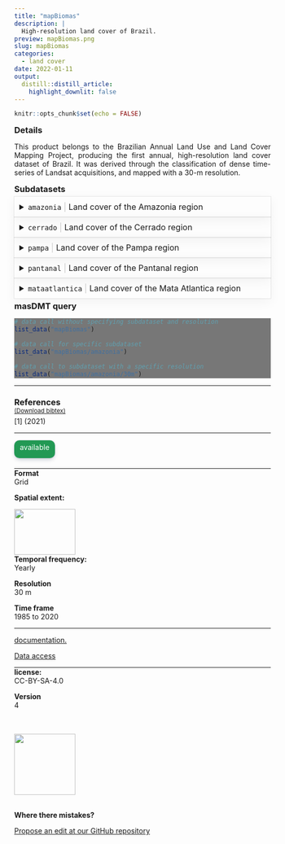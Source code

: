 ```yaml
---
title: "mapBiomas"
description: |
  High-resolution land cover of Brazil.
preview: mapBiomas.png
slug: mapBiomas
categories:
  - land cover
date: 2022-01-11
output:
  distill::distill_article:
    highlight_downlit: false
---
```

  
```r
knitr::opts_chunk$set(echo = FALSE)
```

<div style="width=80%;margin-top:0;margin-bottom:0;">
<h3 style="margin-top:5;margin-bottom:5;">Details</h3>
<p align="justify">
This product belongs to the Brazilian Annual Land Use and Land Cover Mapping Project, producing the first annual, high-resolution land cover dataset of Brazil. It was derived through the classification of dense time-series of Landsat acquisitions, and mapped with a 30-m resolution.
</p>

<h3 style="margin-top:5;margin-bottom:5;">Subdatasets</h3>
<details style='cursor:pointer;border:none;box-shadow: rgba(0, 0, 0, 0.05) 0px 6px 24px 0px, rgba(0, 0, 0, 0.08) 0px 0px 0px 1px;padding:10px;margin:0;'>
<summary style="font-size:16px;">`amazonia`<span style="color:#C8C8C8;"> | </span>Land cover of the Amazonia region</summary>
<hr style="margin-top:0;margin-bottom:20px;">
|content|description|
|-------|-----------|
|1|Forest|
|3|Forest Formation|
|4|Savanna Formation|
|5|Mangrove|
|9|Forest Plantation|
|10|Non Forest Natural Formation|
|11|Wetlands|
|12|Grassland|
|13|Other non Forest Formations|
|14|Farming|
|15|Pasture|
|18|Agriculture|
|19|Temporary Crop|
|20|Sugar cane|
|21|Mosaic Agriculture and Pasture|
|22|Non vegetated Area|
|23|Beach, Dune and Sand Spot|
|24|Urban Area|
|25|Other non Vegetaded Areas|
|26|Water|
|27|Non Observed|
|29|Rocky Outcrop|
|30|Mining|
|31|Aquaculture|
|32|Salt Flat|
|33|River,Lake and Ocean|
|36|Perennial Corp|
|39|Soybean|
|40|Rice|
|41|Other temporary Crops|
|46|Coffee|
|47|Citrus|
|48|Other Perennial Crop|
|49|Wooded Restinga|
</details>
<details style='cursor:pointer;border:none;box-shadow: rgba(0, 0, 0, 0.05) 0px 6px 24px 0px, rgba(0, 0, 0, 0.08) 0px 0px 0px 1px;padding:10px;margin:0;'>
<summary style="font-size:16px;">`cerrado`<span style="color:#C8C8C8;"> | </span>Land cover of the Cerrado region</summary>
<hr style="margin-top:0;margin-bottom:20px;">
|content|description|
|-------|-----------|
|1|Forest|
|3|Forest Formation|
|4|Savanna Formation|
|5|Mangrove|
|9|Forest Plantation|
|10|Non Forest Natural Formation|
|11|Wetlands|
|12|Grassland|
|13|Other non Forest Formations|
|14|Farming|
|15|Pasture|
|18|Agriculture|
|19|Temporary Crop|
|20|Sugar cane|
|21|Mosaic Agriculture and Pasture|
|22|Non vegetated Area|
|23|Beach, Dune and Sand Spot|
|24|Urban Area|
|25|Other non Vegetaded Areas|
|26|Water|
|27|Non Observed|
|29|Rocky Outcrop|
|30|Mining|
|31|Aquaculture|
|32|Salt Flat|
|33|River,Lake and Ocean|
|36|Perennial Corp|
|39|Soybean|
|40|Rice|
|41|Other temporary Crops|
|46|Coffee|
|47|Citrus|
|48|Other Perennial Crop|
|49|Wooded Restinga|
</details>
<details style='cursor:pointer;border:none;box-shadow: rgba(0, 0, 0, 0.05) 0px 6px 24px 0px, rgba(0, 0, 0, 0.08) 0px 0px 0px 1px;padding:10px;margin:0;'>
<summary style="font-size:16px;">`pampa`<span style="color:#C8C8C8;"> | </span>Land cover of the Pampa region</summary>
<hr style="margin-top:0;margin-bottom:20px;">
|content|description|
|-------|-----------|
|1|Forest|
|3|Forest Formation|
|4|Savanna Formation|
|5|Mangrove|
|9|Forest Plantation|
|10|Non Forest Natural Formation|
|11|Wetlands|
|12|Grassland|
|13|Other non Forest Formations|
|14|Farming|
|15|Pasture|
|18|Agriculture|
|19|Temporary Crop|
|20|Sugar cane|
|21|Mosaic Agriculture and Pasture|
|22|Non vegetated Area|
|23|Beach, Dune and Sand Spot|
|24|Urban Area|
|25|Other non Vegetaded Areas|
|26|Water|
|27|Non Observed|
|29|Rocky Outcrop|
|30|Mining|
|31|Aquaculture|
|32|Salt Flat|
|33|River,Lake and Ocean|
|36|Perennial Corp|
|39|Soybean|
|40|Rice|
|41|Other temporary Crops|
|46|Coffee|
|47|Citrus|
|48|Other Perennial Crop|
|49|Wooded Restinga|
</details>
<details style='cursor:pointer;border:none;box-shadow: rgba(0, 0, 0, 0.05) 0px 6px 24px 0px, rgba(0, 0, 0, 0.08) 0px 0px 0px 1px;padding:10px;margin:0;'>
<summary style="font-size:16px;">`pantanal`<span style="color:#C8C8C8;"> | </span>Land cover of the Pantanal region</summary>
<hr style="margin-top:0;margin-bottom:20px;">
|content|description|
|-------|-----------|
|1|Forest|
|3|Forest Formation|
|4|Savanna Formation|
|5|Mangrove|
|9|Forest Plantation|
|10|Non Forest Natural Formation|
|11|Wetlands|
|12|Grassland|
|13|Other non Forest Formations|
|14|Farming|
|15|Pasture|
|18|Agriculture|
|19|Temporary Crop|
|20|Sugar cane|
|21|Mosaic Agriculture and Pasture|
|22|Non vegetated Area|
|23|Beach, Dune and Sand Spot|
|24|Urban Area|
|25|Other non Vegetaded Areas|
|26|Water|
|27|Non Observed|
|29|Rocky Outcrop|
|30|Mining|
|31|Aquaculture|
|32|Salt Flat|
|33|River,Lake and Ocean|
|36|Perennial Corp|
|39|Soybean|
|40|Rice|
|41|Other temporary Crops|
|46|Coffee|
|47|Citrus|
|48|Other Perennial Crop|
|49|Wooded Restinga|
</details>
<details style='cursor:pointer;border:none;box-shadow: rgba(0, 0, 0, 0.05) 0px 6px 24px 0px, rgba(0, 0, 0, 0.08) 0px 0px 0px 1px;padding:10px;margin:0;'>
<summary style="font-size:16px;">`mataatlantica`<span style="color:#C8C8C8;"> | </span>Land cover of the Mata Atlantica region</summary>
<hr style="margin-top:0;margin-bottom:20px;">
|content|description|
|-------|-----------|
|1|Forest|
|3|Forest Formation|
|4|Savanna Formation|
|5|Mangrove|
|9|Forest Plantation|
|10|Non Forest Natural Formation|
|11|Wetlands|
|12|Grassland|
|13|Other non Forest Formations|
|14|Farming|
|15|Pasture|
|18|Agriculture|
|19|Temporary Crop|
|20|Sugar cane|
|21|Mosaic Agriculture and Pasture|
|22|Non vegetated Area|
|23|Beach, Dune and Sand Spot|
|24|Urban Area|
|25|Other non Vegetaded Areas|
|26|Water|
|27|Non Observed|
|29|Rocky Outcrop|
|30|Mining|
|31|Aquaculture|
|32|Salt Flat|
|33|River,Lake and Ocean|
|36|Perennial Corp|
|39|Soybean|
|40|Rice|
|41|Other temporary Crops|
|46|Coffee|
|47|Citrus|
|48|Other Perennial Crop|
|49|Wooded Restinga|
</details>
<h3 style="margin-top:5;margin-bottom:5;">masDMT query</h3>
<div style="width=80%;margin-top:5;margin-bottom:5;background-color:#777777;">
```r
# data call without specifying subdataset and resolution
list_data("mapBiomas")

# data call for specific subdataset 
list_data("mapBiomas/amazonia")

# data call to subdataset with a specific resolution
list_data("mapBiomas/amazonia/30m")
```
</div>
<hr style="margin-top:0;margin-bottom:0;">
<h3 style="margin-bottom:0;">References</h3>
<p style='margin-top:0;margin-bottom:5;'>
             <a target='_blank' href='https://github.com/macroecology-society/data-catalog/tree/main/_posts/mapBiomas/mapBiomas.bib' download='mapBiomas/mapBiomas.bibtex'><small>(Download bibtex)</small></a></p>
[1]  (2021)
<hr>
</div>

<aside>
<p style="padding:5px;margin-top:0;margin-bottom:20px;border-radius:10px;text-align:center;background:#229954;color:#ffffff;height:25px;width:70px;box-shadow: rgba(9, 30, 66, 0.25) 0px 4px 8px -2px, rgba(9, 30, 66, 0.08) 0px 0px 0px 1px;">available</p>
<hr style="margin-top:0;margin-bottom:0;">
<p style="margin-top:0;margin-bottom:0;">**Format**</p>
<p style="margin-top:0;">Grid</p>
<p style="margin-top:0;">**Spatial extent:**</p>
<img src="mapBiomas_extent.png" width=120, height=90>
<p style="margin-top:0;margin-bottom:0;">**Temporal frequency:**</p>
<p style="margin-top:0;">Yearly</p>
<p style="margin-top:0;margin-bottom:0;">**Resolution**</p>
<p style="margin-top:0;">30 m</p>
<p style="margin-top:0;margin-bottom:0;">**Time frame**</p>
<p style="margin-top:0;">1985 to 2020</p>
<hr style="margin-top:0;margin-bottom:0;">
<p><p style='margin-top:0;margin-bottom:0;'><a style='margin:0;padding:0;' href='https://mapbiomas.org/'>documentation.</a></p></p>
<p><p style='margin-top:0;margin-bottom:0;'><a style='margin:0;padding:0;' href='https://mapbiomas.org/download'>Data access</a></p></p>
<hr style="margin-top:0;margin-bottom:0;">
<p style="margin-top:0;margin-bottom:0;">**license:**</p>
<p style="margin-top:0;">CC-BY-SA-4.0</p>
<p style="margin-top:0;margin-bottom:0;">**Version**</p>
<p style="margin-top:0;">4</p>
<br>
<br>
<img src="https://raw.githubusercontent.com/macroecology-society/masDMT/master/docs/sidebar_credits.png" width="120;">
<br>
<br>
<p style="margin-bottom:0;padding:0;">**Where there  mistakes?**</p>
<p><a href='https://github.com/macroecology-society/data-catalog/tree/main/_posts/mapBiomas/mapBiomas.yml'>Propose an edit at our GitHub repository</a></p>
</aside>
